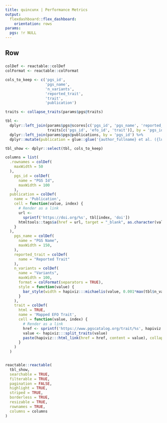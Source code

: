 ```yaml
---
title: quincunx | Performance Metrics
output: 
  flexdashboard::flex_dashboard:
    orientation: rows
params:
  pgs: !r NULL
---
```


Row
-------------------------------------
    
###
    
```r
colDef <- reactable::colDef
colFormat <- reactable::colFormat

cols_to_keep <- c('pgs_id',
                  'pgs_name',
                  'n_variants',
                  'reported_trait',
                  'trait',
                  'publication')

traits <- collapse_traits(params$pgs@traits)

tbl <-
  dplyr::left_join(params$pgs@scores[c('pgs_id', 'pgs_name', 'reported_trait', 'n_variants')],
                   traits[c('pgs_id', 'efo_id', 'trait')], by = 'pgs_id') %>%
  dplyr::left_join(params$pgs@publications, by = 'pgs_id') %>%
  dplyr::mutate(publication = glue::glue('{author_fullname} et al. ({lubridate::year(publication_date)})'))

tbl_show <- dplyr::select(tbl, cols_to_keep)

columns = list(
  .rownames = colDef(
    maxWidth = 50
  ),
    pgs_id = colDef(
      name = "PGS Id",
      maxWidth = 100
    ),
  publication = colDef(
    name = 'Publication',
    cell = function(value, index) {
      # Render as a link
      url <-
        sprintf('https://doi.org/%s', tbl[index, 'doi'])
      htmltools::tags$a(href = url, target = "_blank", as.character(value))
    }
  ),
    pgs_name = colDef(
      name = "PGS Name",
      maxWidth = 150,
    ),
    reported_trait = colDef(
      name = "Reported Trait"
    ),
    n_variants = colDef(
      name = "Variants",
      maxWidth = 100,
      format = colFormat(separators = TRUE),
      style = function(value) {
        bar_style(width = hapiviz:::michaelis(value, 0.001*max(tbl$n_variants)), height = "90%", align = "right")
      }
    ),
    trait = colDef(
      html = TRUE,
      name = 'Mapped EFO Trait',
      cell = function(value, index) {
        # Render as a link
        href <- sprintf('https://www.pgscatalog.org/trait/%s', hapiviz:::extract_efo_ids(value))
        value <- hapiviz:::split_traits(value)
        paste(hapiviz:::html_link(href = href, content = value), collapse = ' ')
      }
    )
  )


reactable::reactable(
  tbl_show,
  searchable = TRUE,
  filterable = TRUE,
  pagination = FALSE,
  highlight = TRUE,
  striped = TRUE,
  borderless = TRUE,
  resizable = TRUE,
  rownames = TRUE,
  columns = columns
)
```
   

